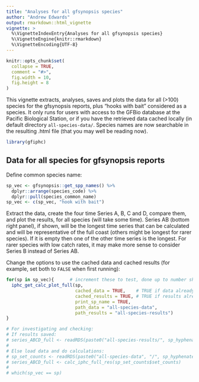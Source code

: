 ```yaml
---
title: "Analyses for all gfsynopsis species"
author: "Andrew Edwards"
output: rmarkdown::html_vignette
vignette: >
  %\VignetteIndexEntry{Analyses for all gfsynopsis species}
  %\VignetteEngine{knitr::rmarkdown}
  %\VignetteEncoding{UTF-8}
---
```


```r
knitr::opts_chunk$set(
  collapse = TRUE,
  comment = "#>",
  fig.width = 10,
  fig.height = 8
)
```

This vignette extracts, analyses, saves and plots the data for all (>100) species for the
gfsynopsis reports, plus "hooks with bait" considered as a species. It only
runs for users with access to the GFBio database at the Pacific Biological
Station, or if you have the retrieved data cached locally (in default directory
`all-species-data/`. Species names are now searchable in the resulting .html
file (that you may well be reading now).

```r
library(gfiphc)
```

## Data for all species for gfsynopsis reports

Define common species name:
```r
sp_vec <- gfsynopsis::get_spp_names() %>%
  dplyr::arrange(species_code) %>%
  dplyr::pull(species_common_name)
sp_vec <- c(sp_vec, "hook with bait")
```

Extract the data, create the four time Series A, B, C and D, compare them, and
plot the results, for all species (will take some time). Series AB (bottom right
panel), if shown, will be the longest time series that can be calculated and
will be representative of the full coast (others might be longest for rarer species).
If it is empty then one of the other time series is the longest. For rarer
species with low catch rates, it may make more sense to consider Series B
instead of Series AB.

Change the options to use the cached data and cached results (for example, set
both to `FALSE` when first running):
```r
for(sp in sp_vec){      # increment these to test, done up to number shown
  iphc_get_calc_plot_full(sp,
                          cached_data = TRUE,    # TRUE if data already saved
                          cached_results = TRUE, # TRUE if results already saved
                          print_sp_name = TRUE,
                          path_data = "all-species-data",
                          path_results = "all-species-results")
}

```

```r
# For investigating and checking:
# If results saved:
# series_ABCD_full <- readRDS(paste0("all-species-results/", sp_hyphenate(sp, results = TRUE)))$series_ABCD_full
#
# Else load data and do calculations:
# sp_set_counts <- readRDS(paste0("all-species-data", "/", sp_hyphenate(sp)))
# series_ABCD_full <- calc_iphc_full_res(sp_set_counts$set_counts)
#
# which(sp_vec == sp)
```

